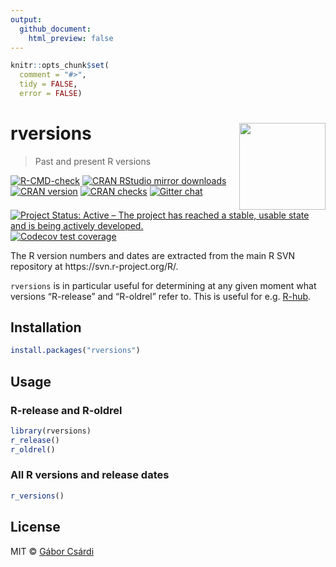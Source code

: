 ```yaml
---
output:
  github_document:
    html_preview: false
---
```


<!-- README.md is generated from README.Rmd. Please edit that file -->

```r
knitr::opts_chunk$set(
  comment = "#>",
  tidy = FALSE,
  error = FALSE)
```

# rversions <a href='https://r-hub.github.io/rversions/'><img src='man/figures/logo.png' align="right" height="138.5" /></a>

> Past and present R versions

<!-- badges: start -->
[![R-CMD-check](https://github.com/r-hub/rversions/actions/workflows/R-CMD-check.yaml/badge.svg)](https://github.com/r-hub/rversions/actions/workflows/R-CMD-check.yaml)
[![CRAN RStudio mirror downloads](https://cranlogs.r-pkg.org/badges/rversions)](https://r-pkg.org/pkg/rversions)
[![CRAN version](https://www.r-pkg.org/badges/version/rversions)](https://r-pkg.org/pkg/rversions)
[![CRAN checks](https://cranchecks.info/badges/summary/rversions)](https://cran.r-project.org/web/checks/check_results_rversions.html)
[![Gitter chat](https://badges.gitter.im/gitterHQ/gitter.png)](https://gitter.im/r-hub/community)
[![Project Status: Active – The project has reached a stable, usable state and is being actively developed.](https://www.repostatus.org/badges/latest/active.svg)](https://www.repostatus.org/#active)
[![Codecov test coverage](https://codecov.io/gh/r-hub/rversions/branch/master/graph/badge.svg)](https://app.codecov.io/gh/r-hub/rversions?branch=master)
<!-- badges: end -->

The R version numbers and dates are extracted from the
main R SVN repository at https://svn.r-project.org/R/.

`rversions` is in particular useful for determining at any given moment what versions "R-release" and "R-oldrel" refer to. This is useful for e.g. [R-hub](https://docs.r-hub.io/).

## Installation

```r
install.packages("rversions")
```

## Usage

### R-release and R-oldrel

```r
library(rversions)
r_release()
r_oldrel()
```

### All R versions and release dates

```r
r_versions()
```


## License

MIT © [Gábor Csárdi](https://github.com/gaborcsardi)
